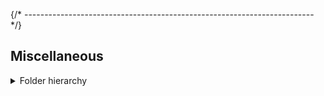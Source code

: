 


{/* ------------------------------------------------------------------------ */}

## Miscellaneous

<details>
<summary>Folder hierarchy</summary>

After install, the package creates a folder hierarchy like the following
(only the first two depth levels are shown):

<Tabs groupId="operating-systems">

<TabItem value="windows" label="Windows" default>

<CodeBlock language="console"> {
`C:\> tree /f %USERPROFILE%\\AppData\\Roaming\\xPacks\\@xpack-dev-tools\\qemu-arm\\${customField('upstreamVersion')}-${customField('xpackSubversion')}.${customField('npmSubversion')}\\.content
Folder PATH listing
Volume serial number is B02D-925C
├── README.md
├── bin
│   ├── SDL2.dll
│   ├── SDL2_image.dll
│   ├── libffi-8.dll
│   ├── libgcc_s_seh-1.dll
│   ├── libgio-2.0-0.dll
│   ├── libglib-2.0-0.dll
│   ├── libgmodule-2.0-0.dll
│   ├── libgmp-10.dll
│   ├── libgobject-2.0-0.dll
│   ├── libhogweed-6.dll
│   ├── libintl-8.dll
│   ├── libjpeg-9.dll
│   ├── liblzo2-2.dll
│   ├── libnettle-8.dll
│   ├── libpcre2-8-0.dll
│   ├── libpixman-1-0.dll
│   ├── libssp-0.dll
│   ├── libwinpthread-1.dll
│   ├── libzstd.dll
│   ├── qemu-system-aarch64.exe
│   ├── qemu-system-aarch64w.exe
│   ├── qemu-system-arm.exe
│   ├── qemu-system-armw.exe
│   ├── qemu-system-gnuarmeclipse.exe
│   └── qemu-system-gnuarmeclipsew.exe
├── devices
│   ├── README.md
│   ├── STM32F0x1-qemu.json
│   ├── STM32F0x2-qemu.json
│   ├── STM32F103xx-qemu.json
│   ├── STM32F107xx-qemu.json
│   ├── STM32F40x-qemu.json
│   ├── STM32F411xx-qemu.json
│   └── STM32F429x-qemu.json
├── distro-info
│   └── licenses
├── graphics
│   ├── Maple.jpg
│   ├── NUCLEO-F072RB.jpg
│   ├── NUCLEO-F103RB.jpg
│   ├── NUCLEO-F411RE.jpg
│   ├── NetduinoGo.jpg
│   ├── NetduinoPlus2.jpg
│   ├── OLIMEXINO-STM32.jpg
│   ├── STM32-Bluepill.jpg
│   ├── STM32-E407.jpg
│   ├── STM32-H103.jpg
│   ├── STM32-P103.jpg
│   ├── STM32-P107.jpg
│   ├── STM32F0-Discovery.jpg
│   ├── STM32F4-Discovery.jpg
│   └── STM32F429I-Discovery.jpg
├── include
│   ├── fdt.h
│   ├── libfdt.h
│   ├── libfdt_env.h
│   └── qemu-plugin.h
├── keymaps
│   ├── ar
│   ├── bepo
│   ├── common
│   ├── cz
│   ├── da
│   ├── de
│   ├── de-ch
│   ├── en-gb
│   ├── en-us
│   ├── es
│   ├── et
│   ├── fi
│   ├── fo
│   ├── fr
│   ├── fr-be
│   ├── fr-ca
│   ├── fr-ch
│   ├── hr
│   ├── hu
│   ├── is
│   ├── it
│   ├── ja
│   ├── lt
│   ├── lv
│   ├── mk
│   ├── modifiers
│   ├── nl
│   ├── nl-be
│   ├── no
│   ├── pl
│   ├── pt
│   ├── pt-br
│   ├── ru
│   ├── sl
│   ├── sv
│   ├── th
│   └── tr
├── lib
│   ├── libfdt.a
│   ├── libqemu_plugin_api.a
│   └── pkgconfig
├── share
│   ├── QEMU,cgthree.bin
│   ├── QEMU,tcx.bin
│   ├── applications
│   ├── bamboo.dtb
│   ├── bios-256k.bin
│   ├── bios-microvm.bin
│   ├── bios.bin
│   ├── canyonlands.dtb
│   ├── edk2-aarch64-code.fd
│   ├── edk2-arm-code.fd
│   ├── edk2-arm-vars.fd
│   ├── edk2-i386-code.fd
│   ├── edk2-i386-secure-code.fd
│   ├── edk2-i386-vars.fd
│   ├── edk2-licenses.txt
│   ├── edk2-x86_64-code.fd
│   ├── edk2-x86_64-secure-code.fd
│   ├── efi-e1000.rom
│   ├── efi-e1000e.rom
│   ├── efi-eepro100.rom
│   ├── efi-ne2k_pci.rom
│   ├── efi-pcnet.rom
│   ├── efi-rtl8139.rom
│   ├── efi-virtio.rom
│   ├── efi-vmxnet3.rom
│   ├── firmware
│   ├── hppa-firmware.img
│   ├── icons
│   ├── keymaps
│   ├── kvmvapic.bin
│   ├── linuxboot.bin
│   ├── linuxboot_dma.bin
│   ├── multiboot.bin
│   ├── multiboot_dma.bin
│   ├── npcm7xx_bootrom.bin
│   ├── openbios-ppc
│   ├── openbios-sparc32
│   ├── openbios-sparc64
│   ├── opensbi-riscv32-generic-fw_dynamic.bin
│   ├── opensbi-riscv64-generic-fw_dynamic.bin
│   ├── palcode-clipper
│   ├── petalogix-ml605.dtb
│   ├── petalogix-s3adsp1800.dtb
│   ├── pvh.bin
│   ├── pxe-e1000.rom
│   ├── pxe-eepro100.rom
│   ├── pxe-ne2k_pci.rom
│   ├── pxe-pcnet.rom
│   ├── pxe-rtl8139.rom
│   ├── pxe-virtio.rom
│   ├── qboot.rom
│   ├── qemu-nsis.bmp
│   ├── qemu_vga.ndrv
│   ├── s390-ccw.img
│   ├── s390-netboot.img
│   ├── skiboot.lid
│   ├── slof.bin
│   ├── trace-events-all
│   ├── u-boot-sam460-20100605.bin
│   ├── u-boot.e500
│   ├── vgabios-ati.bin
│   ├── vgabios-bochs-display.bin
│   ├── vgabios-cirrus.bin
│   ├── vgabios-qxl.bin
│   ├── vgabios-ramfb.bin
│   ├── vgabios-stdvga.bin
│   ├── vgabios-virtio.bin
│   ├── vgabios-vmware.bin
│   ├── vgabios.bin
│   ├── vof-nvram.bin
│   └── vof.bin
└── trace-events-all

14 directories, 160 files
`} </CodeBlock>

</TabItem>

<TabItem value="macos" label="macOS">

<CodeBlock language="console"> {
`$ tree -L 2 ~/Library/xPacks/\@xpack-dev-tools/qemu-arm/${customField('upstreamVersion')}-${customField('xpackSubversion')}.${customField('npmSubversion')}/.content/
/Users/ilg/Library/xPacks/\@xpack-dev-tools/qemu-arm/${customField('upstreamVersion')}-${customField('xpackSubversion')}.${customField('npmSubversion')}/.content/
├── README.md
├── bin
│   ├── qemu-system-aarch64
│   ├── qemu-system-arm
│   └── qemu-system-gnuarmeclipse
├── distro-info
│   └── licenses
├── include
│   ├── fdt.h
│   ├── libfdt.h
│   ├── libfdt_env.h
│   └── qemu-plugin.h
├── lib
│   └── x86_64-linux-gnu
├── libexec
│   ├── libSDL2-2.0.so.0 -> libSDL2-2.0.so.0.3000.1
│   ├── libSDL2-2.0.so.0.3000.1
│   ├── libSDL2_image-2.0.so.0 -> libSDL2_image-2.0.so.0.800.2
│   ├── libSDL2_image-2.0.so.0.800.2
│   ├── libcrypto.so.1.1
│   ├── libffi.so.8 -> libffi.so.8.1.4
│   ├── libffi.so.8.1.4
│   ├── libgcc_s.so.1
│   ├── libgio-2.0.so.0 -> libgio-2.0.so.0.8000.0
│   ├── libgio-2.0.so.0.8000.0
│   ├── libglib-2.0.so.0 -> libglib-2.0.so.0.8000.0
│   ├── libglib-2.0.so.0.8000.0
│   ├── libgmodule-2.0.so.0 -> libgmodule-2.0.so.0.8000.0
│   ├── libgmodule-2.0.so.0.8000.0
│   ├── libgmp.so.10 -> libgmp.so.10.5.0
│   ├── libgmp.so.10.5.0
│   ├── libgobject-2.0.so.0 -> libgobject-2.0.so.0.8000.0
│   ├── libgobject-2.0.so.0.8000.0
│   ├── libgthread-2.0.so.0 -> libgthread-2.0.so.0.8000.0
│   ├── libgthread-2.0.so.0.8000.0
│   ├── libhogweed.so.6 -> libhogweed.so.6.8
│   ├── libhogweed.so.6.8
│   ├── libiconv.so.2 -> libiconv.so.2.6.1
│   ├── libiconv.so.2.6.1
│   ├── libjpeg.so.9 -> libjpeg.so.9.6.0
│   ├── libjpeg.so.9.6.0
│   ├── liblzo2.so.2 -> liblzo2.so.2.0.0
│   ├── liblzo2.so.2.0.0
│   ├── libncursesw.so.6 -> libncursesw.so.6.4
│   ├── libncursesw.so.6.4
│   ├── libnettle.so.8 -> libnettle.so.8.8
│   ├── libnettle.so.8.8
│   ├── libpcre2-8.so.0 -> libpcre2-8.so.0.12.0
│   ├── libpcre2-8.so.0.12.0
│   ├── libpixman-1.so.0 -> libpixman-1.so.0.43.4
│   ├── libpixman-1.so.0.43.4
│   ├── libpng16.so.16 -> libpng16.so.16.43.0
│   ├── libpng16.so.16.43.0
│   ├── libresolv-2.27.so
│   ├── libresolv.so.2 -> libresolv-2.27.so
│   ├── libssh.so.4 -> libssh.so.4.9.6
│   ├── libssh.so.4.9.6
│   ├── libssp.so.0 -> libssp.so.0.0.0
│   ├── libssp.so.0.0.0
│   ├── libstdc++.so.6 -> libstdc++.so.6.0.32
│   ├── libstdc++.so.6.0.32
│   ├── libudev.so.1 -> libudev.so.1.6.9
│   ├── libudev.so.1.6.9
│   ├── libusb-1.0.so.0 -> libusb-1.0.so.0.4.0
│   ├── libusb-1.0.so.0.4.0
│   ├── libvdeplug.so.3 -> libvdeplug.so.3.0.1
│   ├── libvdeplug.so.3.0.1
│   ├── libz.so.1 -> libz.so.1.3.1
│   ├── libz.so.1.3.1
│   ├── libzstd.so.1 -> libzstd.so.1.5.5
│   ├── libzstd.so.1.5.5
│   └── qemu-bridge-helper
└── share
    ├── applications
    ├── icons
    ├── legacy
    └── qemu

12 directories, 65 files
`} </CodeBlock>

</TabItem>

<TabItem value="linux" label="GNU/Linux">

<CodeBlock language="console"> {
`$ tree -L 2 ~/.local/xPacks/\@xpack-dev-tools/qemu-arm/${customField('upstreamVersion')}-${customField('xpackSubversion')}.${customField('npmSubversion')}/.content/
/home/ilg/.local/xPacks/\@xpack-dev-tools/qemu-arm/${customField('upstreamVersion')}-${customField('xpackSubversion')}.${customField('npmSubversion')}/.content/
├── README.md
├── bin
│   ├── qemu-system-aarch64
│   ├── qemu-system-arm
│   └── qemu-system-gnuarmeclipse
├── distro-info
│   └── licenses
├── include
│   ├── fdt.h
│   ├── libfdt.h
│   ├── libfdt_env.h
│   └── qemu-plugin.h
├── lib
│   ├── libfdt.a
│   └── pkgconfig
├── libexec
│   ├── libSDL2-2.0.0.dylib
│   ├── libSDL2_image-2.0.0.dylib
│   ├── libbz2.1.0.8.dylib
│   ├── libc++.1.0.dylib
│   ├── libc++abi.1.0.dylib
│   ├── libcrypto.1.1.dylib
│   ├── libffi.8.dylib
│   ├── libgio-2.0.0.dylib
│   ├── libglib-2.0.0.dylib
│   ├── libgmodule-2.0.0.dylib
│   ├── libgmp.10.dylib
│   ├── libgobject-2.0.0.dylib
│   ├── libgthread-2.0.0.dylib
│   ├── libhogweed.6.8.dylib
│   ├── libhogweed.6.dylib -> libhogweed.6.8.dylib
│   ├── libiconv.2.dylib
│   ├── libintl.8.dylib
│   ├── libjpeg.9.dylib
│   ├── liblzo2.2.dylib
│   ├── libncursesw.6.dylib
│   ├── libnettle.8.8.dylib
│   ├── libnettle.8.dylib -> libnettle.8.8.dylib
│   ├── libpcre2-8.0.dylib
│   ├── libpixman-1.0.dylib
│   ├── libpng16.16.dylib
│   ├── libssh.4.9.6.dylib
│   ├── libunwind.1.0.dylib
│   ├── libusb-1.0.0.dylib
│   ├── libvdeplug.3.dylib
│   ├── libz.1.3.1.dylib
│   ├── libz.1.dylib -> libz.1.3.1.dylib
│   ├── libzstd.1.5.5.dylib
│   └── libzstd.1.dylib -> libzstd.1.5.5.dylib
└── share
    ├── applications
    ├── icons
    ├── legacy
    └── qemu

13 directories, 42 files
`} </CodeBlock>

</TabItem>

</Tabs>

</details>
